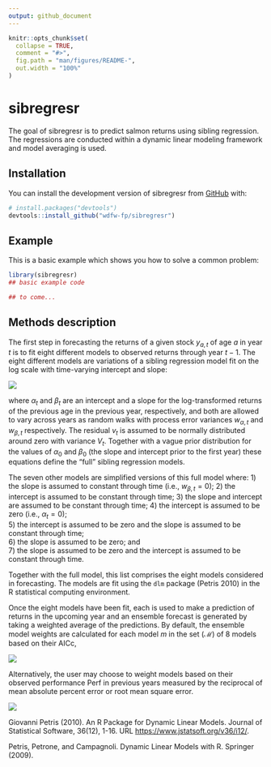 ```yaml
---
output: github_document
---
```


<!-- README.md is generated from README.Rmd. Please edit that file -->

```r
knitr::opts_chunk$set(
  collapse = TRUE,
  comment = "#>",
  fig.path = "man/figures/README-",
  out.width = "100%"
)
```

# sibregresr

<!-- badges: start -->

<!-- badges: end -->

The goal of sibregresr is to predict salmon returns using sibling regression. The regressions are conducted within a dynamic linear modeling framework and model averaging is used.

## Installation

You can install the development version of sibregresr from [GitHub](https://github.com/) with:

``` r
# install.packages("devtools")
devtools::install_github("wdfw-fp/sibregresr")
```

## Example

This is a basic example which shows you how to solve a common problem:

```r
library(sibregresr)
## basic example code

## to come...
```

## Methods description

The first step in forecasting the returns of a given stock $y_{a,t}$ of age $a$ in year $t$ is to fit eight different models to observed returns through year $t-1$. The eight different models are variations of a sibling regression model fit on the log scale with time-varying intercept and slope:

![](imgs/DLMeq.PNG)

<!-- $$ -->

<!-- \left\{\begin{aligned} -->

<!-- \mathrm{log}(y_{a,t}) & =\alpha_t+\mathrm{log}(y_{a-1,t-1}) \beta_t+v_t, & & v_t  \sim \mathcal{N}\left(0, V_t\right) \\ -->

<!-- \alpha_t & =\alpha_{t-1}+w_{\alpha, t}, & & w_{\alpha, t} \sim \mathcal{N}\left(0, W_{\alpha, t}\right) \\ -->

<!-- \beta_t & =\beta_{t-1}+w_{\beta, t}, & & w_{\beta, t} \sim \mathcal{N}\left(0, W_{\beta, t}\right) , -->

<!-- \end{aligned}\right. -->

<!-- $$  -->

where $\alpha_t$ and $\beta_t$ are an intercept and a slope for the log-transformed returns of the previous age in the previous year, respectively, and both are allowed to vary across years as random walks with process error variances $w_{\alpha, t}$ and $w_{\beta, t}$ respectively. The residual $v_t$ is assumed to be normally distributed around zero with variance $V_t$. Together with a vague prior distribution for the values of $\alpha_0$ and $\beta_0$ (the slope and intercept prior to the first year) these equations define the "full" sibling regression models.

The seven other models are simplified versions of this full model where: 1) the slope is assumed to constant through time (i.e., $w_{\beta, t}=0$); 2) the intercept is assumed to be constant through time; 3) the slope and intercept are assumed to be constant through time; 4) the intercept is assumed to be zero (i.e., $\alpha_t=0$);\
5) the intercept is assumed to be zero and the slope is assumed to be constant through time;\
6) the slope is assumed to be zero; and\
7) the slope is assumed to be zero and the intercept is assumed to be constant through time.

Together with the full model, this list comprises the eight models considered in forecasting. The models are fit using the `dlm` package (Petris 2010) in the R statistical computing environment.

Once the eight models have been fit, each is used to make a prediction of returns in the upcoming year and an ensemble forecast is generated by taking a weighted average of the predictions. By default, the ensemble model weights are calculated for each model $m$ in the set ($\mathcal{M}$) of 8 models based on their AICc,

<!-- $$ -->

<!-- w_m=\frac{e^{-0.5\left(\mathrm{AIC}_m-\mathrm{AIC}_{\min }\right)}}{\sum_{i \in \mathcal{M}} e^{-0.5\left(\mathrm{AIC}_i-\mathrm{AIC}_{\min }\right)}}, -->

<!-- $$ -->

![](imgs/AIC%20wt.PNG)

Alternatively, the user may choose to weight models based on their observed performance $\mathrm{Perf}$ in previous years measured by the reciprocal of mean absolute percent error or root mean square error.

<!-- $$ -->

<!-- w_m=\frac{\mathrm{Perf}_m^{-1}}{\sum_{i \in \mathcal{M}} \mathrm{Perf}_m^{-1}}, -->

<!-- $$ -->

![](imgs/perf%20wt.PNG)

Giovanni Petris (2010). An R Package for Dynamic Linear Models. Journal of Statistical Software, 36(12), 1-16. URL <https://www.jstatsoft.org/v36/i12/>.

Petris, Petrone, and Campagnoli. Dynamic Linear Models with R. Springer (2009).
